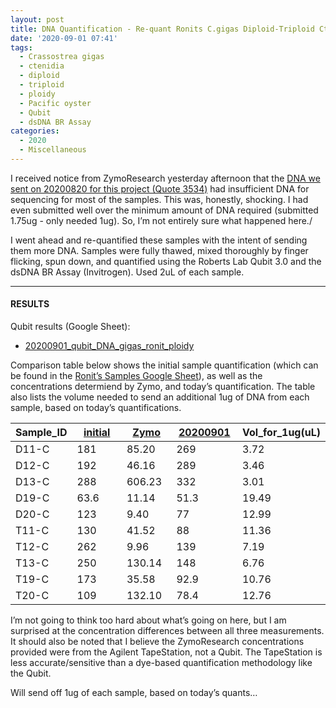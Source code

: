 ```yaml
---
layout: post
title: DNA Quantification - Re-quant Ronits C.gigas Diploid-Triploid Ctenidia gDNA Submitted to ZymoResearch
date: '2020-09-01 07:41'
tags:
  - Crassostrea gigas
  - ctenidia
  - diploid
  - triploid
  - ploidy
  - Pacific oyster
  - Qubit
  - dsDNA BR Assay
categories:
  - 2020
  - Miscellaneous
---
```

I received notice from ZymoResearch yesterday afternoon that the [DNA we sent on 20200820 for this project (Quote 3534)](https://robertslab.github.io/sams-notebook/posts/2020/2020-08-20-Samples-Submitted-Ronits-C.gigas-Diploid-and-Triploid-Ctenidia-to-ZymoResearch-for-WGBS/) had insufficient DNA for sequencing for most of the samples. This was, honestly, shocking. I had even submitted well over the minimum amount of DNA required (submitted 1.75ug - only needed 1ug). So, I'm not entirely sure what happened here./

I went ahead and re-quantified these samples with the intent of sending them more DNA. Samples were fully thawed, mixed thoroughly by finger flicking, spun down, and quantified using the Roberts Lab Qubit 3.0 and the dsDNA BR Assay (Invitrogen). Used 2uL of each sample.

---

#### RESULTS

Qubit results (Google Sheet):

- [20200901_qubit_DNA_gigas_ronit_ploidy](https://docs.google.com/spreadsheets/d/1bhqnSDA1o8xa0Fg4iMcL-uxs9g2hc6_tRhKY7zZNt-Y/edit?usp=sharing)

Comparison table below shows the initial sample quantification (which can be found in the [Ronit's Samples Google Sheet](https://docs.google.com/spreadsheets/d/12c79wmH6pUida7fg_e_Y1QS6bc2Ve_cyb-KL41jMfxY/edit?usp=sharing)), as well as the concentrations determiend by Zymo, and today's quantification. The table also lists the volume needed to send an additional 1ug of DNA from each sample, based on today's quantifications.


| Sample_ID | [initial](ng/uL) | [Zymo](ng/uL) | [20200901](ng/uL) | Vol_for_1ug(uL) |
|-----------|------------------|---------------|-------------------|-----------------|
| D11-C     | 181              | 85.20         | 269               | 3.72            |
| D12-C     | 192              | 46.16         | 289               | 3.46            |
| D13-C     | 288              | 606.23        | 332               | 3.01            |
| D19-C     | 63.6             | 11.14         | 51.3              | 19.49           |
| D20-C     | 123              | 9.40          | 77                | 12.99           |
| T11-C     | 130              | 41.52         | 88                | 11.36           |
| T12-C     | 262              | 9.96          | 139               | 7.19            |
| T13-C     | 250              | 130.14        | 148               | 6.76            |
| T19-C     | 173              | 35.58         | 92.9              | 10.76           |
| T20-C     | 109              | 132.10        | 78.4              | 12.76           |


I'm not going to think too hard about what's going on here, but I am surprised at the concentration differences between all three measurements. It should also be noted that I believe the ZymoResearch concentrations provided were from the Agilent TapeStation, not a Qubit. The TapeStation is less accurate/sensitive than a dye-based quantification methodology like the Qubit.

Will send off 1ug of each sample, based on today's quants...
